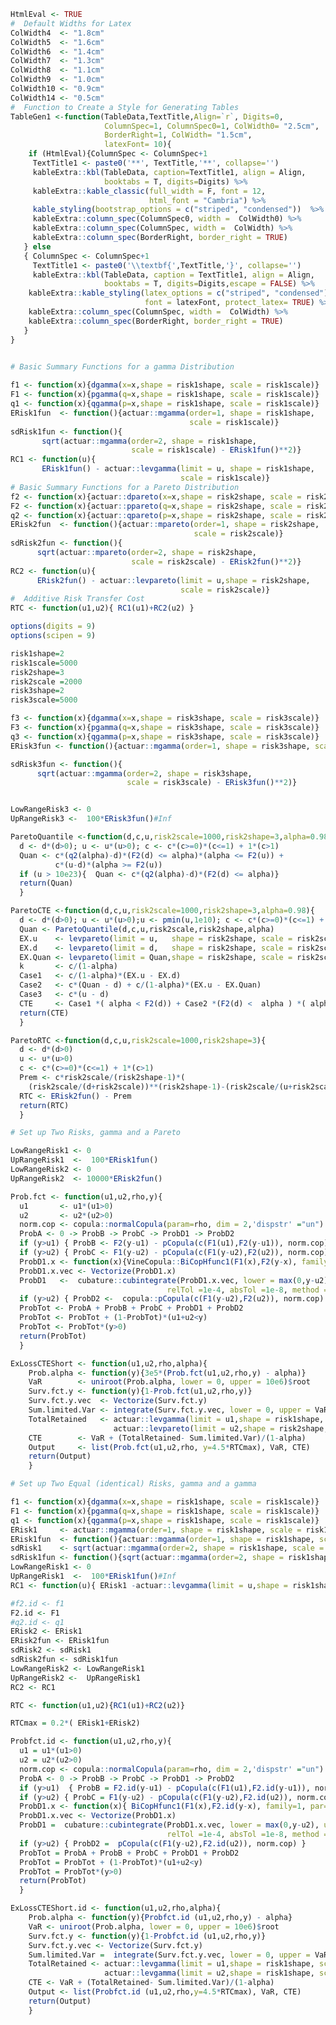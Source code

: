 

```r
HtmlEval <- TRUE
#  Default Widths for Latex
ColWidth4  <- "1.8cm"
ColWidth5  <- "1.6cm"
ColWidth6  <- "1.4cm"
ColWidth7  <- "1.3cm"
ColWidth8  <- "1.1cm"
ColWidth9  <- "1.0cm"
ColWidth10 <- "0.9cm"
ColWidth14 <- "0.5cm"
#  Function to Create a Style for Generating Tables
TableGen1 <-function(TableData,TextTitle,Align=`r`, Digits=0, 
                     ColumnSpec=1, ColumnSpec0=1, ColWidth0= "2.5cm", 
                     BorderRight=1, ColWidth= "1.5cm", 
                     latexFont= 10){
    if (HtmlEval){ColumnSpec <- ColumnSpec+1
     TextTitle1 <- paste0('**', TextTitle,'**', collapse='')
     kableExtra::kbl(TableData, caption=TextTitle1, align = Align,
                     booktabs = T, digits=Digits) %>%
     kableExtra::kable_classic(full_width = F, font = 12, 
                               html_font = "Cambria") %>%
     kable_styling(bootstrap_options = c("striped", "condensed"))  %>%
     kableExtra::column_spec(ColumnSpec0, width =  ColWidth0) %>%
     kableExtra::column_spec(ColumnSpec, width =  ColWidth) %>%
     kableExtra::column_spec(BorderRight, border_right = TRUE)
   } else  
   { ColumnSpec <- ColumnSpec+1
     TextTitle1 <- paste0('\\textbf{',TextTitle,'}', collapse='')
     kableExtra::kbl(TableData, caption = TextTitle1, align = Align,
                     booktabs = T, digits=Digits,escape = FALSE) %>%
    kableExtra::kable_styling(latex_options = c("striped", "condensed") ,
                              font = latexFont, protect_latex= TRUE) %>%
    kableExtra::column_spec(ColumnSpec, width =  ColWidth) %>%
    kableExtra::column_spec(BorderRight, border_right = TRUE) 
   }  
}
  
```

```r
# Basic Summary Functions for a gamma Distribution

f1 <- function(x){dgamma(x=x,shape = risk1shape, scale = risk1scale)}
F1 <- function(x){pgamma(q=x,shape = risk1shape, scale = risk1scale)}
q1 <- function(x){qgamma(p=x,shape = risk1shape, scale = risk1scale)}
ERisk1fun  <- function(){actuar::mgamma(order=1, shape = risk1shape, 
                                        scale = risk1scale)}
sdRisk1fun <- function(){
       sqrt(actuar::mgamma(order=2, shape = risk1shape, 
                           scale = risk1scale) - ERisk1fun()**2)}
RC1 <- function(u){ 
       ERisk1fun() - actuar::levgamma(limit = u, shape = risk1shape, 
                                      scale = risk1scale)}
# Basic Summary Functions for a Pareto Distribution
f2 <- function(x){actuar::dpareto(x=x,shape = risk2shape, scale = risk2scale)}
F2 <- function(x){actuar::ppareto(q=x,shape = risk2shape, scale = risk2scale)}
q2 <- function(x){actuar::qpareto(p=x,shape = risk2shape, scale = risk2scale)}
ERisk2fun  <- function(){actuar::mpareto(order=1, shape = risk2shape, 
                                         scale = risk2scale)}
sdRisk2fun <- function(){ 
      sqrt(actuar::mpareto(order=2, shape = risk2shape, 
                           scale = risk2scale) - ERisk2fun()**2)}
RC2 <- function(u){ 
      ERisk2fun() - actuar::levpareto(limit = u,shape = risk2shape, 
                                      scale = risk2scale)}
#  Additive Risk Transfer Cost
RTC <- function(u1,u2){ RC1(u1)+RC2(u2) }

```



```r
options(digits = 9)
options(scipen = 9)

risk1shape=2
risk1scale=5000
risk2shape=3
risk2scale =2000
risk3shape=2
risk3scale=5000

f3 <- function(x){dgamma(x=x,shape = risk3shape, scale = risk3scale)}
F3 <- function(x){pgamma(q=x,shape = risk3shape, scale = risk3scale)}
q3 <- function(x){qgamma(p=x,shape = risk3shape, scale = risk3scale)}
ERisk3fun <- function(){actuar::mgamma(order=1, shape = risk3shape, scale = risk3scale)}

sdRisk3fun <- function(){
      sqrt(actuar::mgamma(order=2, shape = risk3shape, 
                          scale = risk3scale) - ERisk3fun()**2)}


LowRangeRisk3 <- 0
UpRangeRisk3 <-  100*ERisk3fun()#Inf

ParetoQuantile <-function(d,c,u,risk2scale=1000,risk2shape=3,alpha=0.98){
  d <- d*(d>0); u <- u*(u>0); c <- c*(c>=0)*(c<=1) + 1*(c>1)
  Quan <- c*(q2(alpha)-d)*(F2(d) <= alpha)*(alpha <= F2(u)) +
          c*(u-d)*(alpha >= F2(u))
  if (u > 10e23){  Quan <- c*(q2(alpha)-d)*(F2(d) <= alpha)}
  return(Quan)
  }

ParetoCTE <-function(d,c,u,risk2scale=1000,risk2shape=3,alpha=0.98){
  d <- d*(d>0); u <- u*(u>0);u <- pmin(u,1e10); c <- c*(c>=0)*(c<=1) + 1*(c>1)
  Quan <- ParetoQuantile(d,c,u,risk2scale,risk2shape,alpha)
  EX.u    <- levpareto(limit = u,   shape = risk2shape, scale = risk2scale)
  EX.d    <- levpareto(limit = d,   shape = risk2shape, scale = risk2scale)
  EX.Quan <- levpareto(limit = Quan,shape = risk2shape, scale = risk2scale)
  k       <- c/(1-alpha)
  Case1   <- c/(1-alpha)*(EX.u - EX.d)
  Case2   <- c*(Quan - d) + c/(1-alpha)*(EX.u - EX.Quan)  
  Case3   <- c*(u - d) 
  CTE     <- Case1 *( alpha < F2(d)) + Case2 *(F2(d) <  alpha ) *( alpha < F2(u)) +  Case3 *( alpha > F2(u))
  return(CTE)
  }

ParetoRTC <-function(d,c,u,risk2scale=1000,risk2shape=3){
  d <- d*(d>0)
  u <- u*(u>0)
  c <- c*(c>=0)*(c<=1) + 1*(c>1)
  Prem <- c*risk2scale/(risk2shape-1)*(
    (risk2scale/(d+risk2scale))**(risk2shape-1)-(risk2scale/(u+risk2scale))**(risk2shape-1))
  RTC <- ERisk2fun() - Prem
  return(RTC)
  }

```


```r
# Set up Two Risks, gamma and a Pareto

LowRangeRisk1 <- 0
UpRangeRisk1  <-  100*ERisk1fun()
LowRangeRisk2 <- 0
UpRangeRisk2  <- 10000*ERisk2fun()

Prob.fct <- function(u1,u2,rho,y){
  u1       <- u1*(u1>0)
  u2       <- u2*(u2>0)
  norm.cop <- copula::normalCopula(param=rho, dim = 2,'dispstr' ="un")
  ProbA <- 0 -> ProbB -> ProbC -> ProbD1 -> ProbD2
  if (y>u1) { ProbB <- F2(y-u1) - pCopula(c(F1(u1),F2(y-u1)), norm.cop) }
  if (y>u2) { ProbC <- F1(y-u2) - pCopula(c(F1(y-u2),F2(u2)), norm.cop) }
  ProbD1.x <- function(x){VineCopula::BiCopHfunc1(F1(x),F2(y-x), family=1, par=rho)*f1(x)}
  ProbD1.x.vec <- Vectorize(ProbD1.x)
  ProbD1   <-  cubature::cubintegrate(ProbD1.x.vec, lower = max(0,y-u2), upper = min(y,u1), 
                                   relTol =1e-4, absTol =1e-8, method = "hcubature")$integral
  if (y>u2) { ProbD2 <-  copula::pCopula(c(F1(y-u2),F2(u2)), norm.cop) }  
  ProbTot <- ProbA + ProbB + ProbC + ProbD1 + ProbD2 
  ProbTot <- ProbTot + (1-ProbTot)*(u1+u2<y)
  ProbTot <- ProbTot*(y>0)
  return(ProbTot)
  }

ExLossCTEShort <- function(u1,u2,rho,alpha){
    Prob.alpha <- function(y){3e5*(Prob.fct(u1,u2,rho,y) - alpha)}
    VaR        <- uniroot(Prob.alpha, lower = 0, upper = 10e6)$root
    Surv.fct.y <- function(y){1-Prob.fct(u1,u2,rho,y)}        
    Surv.fct.y.vec  <- Vectorize(Surv.fct.y)
    Sum.limited.Var <- integrate(Surv.fct.y.vec, lower = 0, upper = VaR)$value 
    TotalRetained   <- actuar::levgamma(limit = u1,shape = risk1shape, scale = risk1scale) +
                       actuar::levpareto(limit = u2,shape = risk2shape, scale = risk2scale)  
    CTE        <- VaR + (TotalRetained- Sum.limited.Var)/(1-alpha)  
    Output     <- list(Prob.fct(u1,u2,rho, y=4.5*RTCmax), VaR, CTE)    
    return(Output)
    }


```


```r
# Set up Two Equal (identical) Risks, gamma and a gamma

f1 <- function(x){dgamma(x=x,shape = risk1shape, scale = risk1scale)}
F1 <- function(x){pgamma(q=x,shape = risk1shape, scale = risk1scale)}
q1 <- function(x){qgamma(p=x,shape = risk1shape, scale = risk1scale)}
ERisk1     <- actuar::mgamma(order=1, shape = risk1shape, scale = risk1scale)
ERisk1fun  <- function(){actuar::mgamma(order=1, shape = risk1shape, scale = risk1scale)}
sdRisk1    <- sqrt(actuar::mgamma(order=2, shape = risk1shape, scale = risk1scale) - ERisk1**2)
sdRisk1fun <- function(){sqrt(actuar::mgamma(order=2, shape = risk1shape, scale = risk1scale) - ERisk1**2)}
LowRangeRisk1 <- 0
UpRangeRisk1  <-  100*ERisk1fun()#Inf
RC1 <- function(u){ ERisk1 -actuar::levgamma(limit = u,shape = risk1shape, scale = risk1scale)}

#f2.id <- f1
F2.id <- F1
#q2.id <- q1
ERisk2 <- ERisk1
ERisk2fun <- ERisk1fun
sdRisk2 <- sdRisk1
sdRisk2fun <- sdRisk1fun
LowRangeRisk2 <- LowRangeRisk1
UpRangeRisk2 <-  UpRangeRisk1
RC2 <- RC1

RTC <- function(u1,u2){RC1(u1)+RC2(u2)}

RTCmax = 0.2*( ERisk1+ERisk2) 

Probfct.id <- function(u1,u2,rho,y){
  u1 = u1*(u1>0)
  u2 = u2*(u2>0)
  norm.cop <- copula::normalCopula(param=rho, dim = 2,'dispstr' ="un")
  ProbA <- 0 -> ProbB -> ProbC -> ProbD1 -> ProbD2
  if (y>u1)  { ProbB = F2.id(y-u1) - pCopula(c(F1(u1),F2.id(y-u1)), norm.cop) }
  if (y>u2) { ProbC = F1(y-u2) - pCopula(c(F1(y-u2),F2.id(u2)), norm.cop) }
  ProbD1.x <- function(x){ BiCopHfunc1(F1(x),F2.id(y-x), family=1, par=rho)*f1(x) }
  ProbD1.x.vec <- Vectorize(ProbD1.x)
  ProbD1 =  cubature::cubintegrate(ProbD1.x.vec, lower = max(0,y-u2), upper = min(y,u1), 
                                   relTol =1e-4, absTol =1e-8, method = "hcubature")$integral
  if (y>u2) { ProbD2 =  pCopula(c(F1(y-u2),F2.id(u2)), norm.cop) }  
  ProbTot = ProbA + ProbB + ProbC + ProbD1 + ProbD2 
  ProbTot = ProbTot + (1-ProbTot)*(u1+u2<y)
  ProbTot = ProbTot*(y>0)
  return(ProbTot)
  }

ExLossCTEShort.id <- function(u1,u2,rho,alpha){
    Prob.alpha <- function(y){Probfct.id (u1,u2,rho,y) - alpha}
    VaR <- uniroot(Prob.alpha, lower = 0, upper = 10e6)$root
    Surv.fct.y <- function(y){1-Probfct.id (u1,u2,rho,y)}        
    Surv.fct.y.vec <- Vectorize(Surv.fct.y)
    Sum.limited.Var =  integrate(Surv.fct.y.vec, lower = 0, upper = VaR)$value 
    TotalRetained <- actuar::levgamma(limit = u1,shape = risk1shape, scale = risk1scale) +
                     actuar::levgamma(limit = u2,shape = risk1shape, scale = risk1scale) 
    CTE <- VaR + (TotalRetained- Sum.limited.Var)/(1-alpha)  
    Output <- list(Probfct.id (u1,u2,rho,y=4.5*RTCmax), VaR, CTE)    
    return(Output)
    }

```


